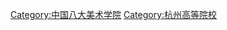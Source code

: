 {{Catnav|頁面分類|各種主題的頁面分類|按國家分類|各國組織|各國大學|中国大学}}
{{Catnav|頁面分類|各種主題的頁面分類|按國家分類|各國教育|各國大學|中国大学}}
{{Catnav|頁面分類|各種主題的頁面分類|按國家分類|各國教育|中国教育|中国大学}}
{{Catmore}}

[[Category:中国八大美术学院|Category:中国八大美术学院]]
[[Category:杭州高等院校|Category:杭州高等院校]]